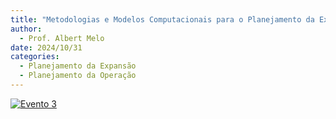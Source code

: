 ```yaml
---
title: "Metodologias e Modelos Computacionais para o Planejamento da Expansão e da Operação Energética no Brasil"
author:
  - Prof. Albert Melo
date: 2024/10/31
categories: 
  - Planejamento da Expansão
  - Planejamento da Operação 
---
```


[![Evento 3](images/Evento%2031-10-24.png)](https://github.com/TransicaoEnergetica/Projeto_Extensao_TE/blob/main/pdfs/Evento%203%20-%20Introdu%C3%A7%C3%A3o%20Metodologias%20Planej%20Expans%C3%A3o%20e%20Opera%C3%A7%C3%A3o%20-%20Projeto%20Extens%C3%A3o-31.10.2024.pdf)
